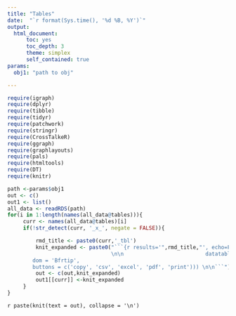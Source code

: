```yaml
---
title: "Tables"
date:  "`r format(Sys.time(), '%d %B, %Y')`"
output:
  html_document:
      toc: yes
      toc_depth: 3
      theme: simplex
      self_contained: true
params:
  obj1: "path to obj"

---
```


```r
require(igraph)
require(dplyr)
require(tibble)
require(tidyr)
require(patchwork)
require(stringr)
require(CrossTalkeR)
require(ggraph)
require(graphlayouts)
require(pals)
require(htmltools)
require(DT)
require(knitr)
```



```r
path <-params$obj1
out <- c()
out1 <- list()
all_data <- readRDS(path)
for(i in 1:length(names(all_data@tables))){
     curr <- names(all_data@tables)[i]
     if(!str_detect(curr, '_x_', negate = FALSE)){

         rmd_title <- paste0(curr,'_tbl')
         knit_expanded <- paste0("```{r results='",rmd_title,"', echo=FALSE,warning=F}
                                 \n\n                          datatable(all_data@tables[['",curr,"']][,c('Ligand.Cluster','Receptor.Cluster','Ligand','Receptor' ,'MeanLR')],caption='",curr,"', extensions = 'Buttons', options = list(
        dom = 'Bfrtip',
        buttons = c('copy', 'csv', 'excel', 'pdf', 'print'))) \n\n```")
         out <- c(out,knit_expanded)
         out1[[curr]] <-knit_expanded
     }
}

```

`r paste(knit(text = out), collapse = '\n')`
